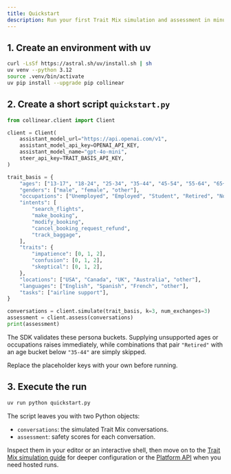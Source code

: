 ```yaml
---
title: Quickstart
description: Run your first Trait Mix simulation and assessment in minutes.
---
```


## 1. Create an environment with uv

```bash
curl -LsSf https://astral.sh/uv/install.sh | sh
uv venv --python 3.12
source .venv/bin/activate
uv pip install --upgrade pip collinear
```

## 2. Create a short script `quickstart.py`

```python
from collinear.client import Client

client = Client(
    assistant_model_url="https://api.openai.com/v1",
    assistant_model_api_key=OPENAI_API_KEY,
    assistant_model_name="gpt-4o-mini",
    steer_api_key=TRAIT_BASIS_API_KEY,
)

trait_basis = {
    "ages": ["13-17", "18-24", "25-34", "35-44", "45-54", "55-64", "65+"],
    "genders": ["male", "female", "other"],
    "occupations": ["Unemployed", "Employed", "Student", "Retired", "Not in Labor Force"],
    "intents": [
        "search_flights",
        "make_booking",
        "modify_booking",
        "cancel_booking_request_refund",
        "track_baggage",
    ],
    "traits": {
        "impatience": [0, 1, 2],
        "confusion": [0, 1, 2],
        "skeptical": [0, 1, 2],
    },
    "locations": ["USA", "Canada", "UK", "Australia", "other"],
    "languages": ["English", "Spanish", "French", "other"],
    "tasks": ["airline support"],
}

conversations = client.simulate(trait_basis, k=3, num_exchanges=3)
assessment = client.assess(conversations)
print(assessment)
```

The SDK validates these persona buckets. Supplying unsupported ages or occupations raises immediately, while combinations that pair `"Retired"` with an age bucket below `"35-44"` are simply skipped.

Replace the placeholder keys with your own before running.

## 3. Execute the run

```bash
uv run python quickstart.py
```

The script leaves you with two Python objects:

- `conversations`: the simulated Trait Mix conversations.
- `assessment`: safety scores for each conversation.

Inspect them in your editor or an interactive shell, then move on to the [Trait Mix simulation guide](simulations) for deeper configuration or the [Platform API](/get-started/platform-access) when you need hosted runs.
